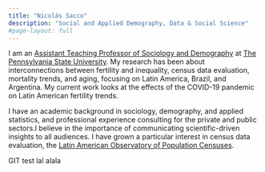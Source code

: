 ```yaml
---
title: "Nicolás Sacco"
description: "Social and Applied Demography, Data & Social Science"
#page-layout: full
---
```


I am an [Assistant Teaching Professor of Sociology and Demography](https://sociology.la.psu.edu/people/nxs851) at [The Pennsylvania State University](https://www.psu.edu/). My research has been about interconnections between fertility and inequality, census data evaluation, mortality trends, and aging, focusing on Latin America, Brazil, and Argentina. My current work looks at the effects of the COVID-19 pandemic on Latin American fertility trends.

I have an academic background in sociology, demography, and applied statistics, and professional experience consulting for the private and public sectors.I believe in the importance of communicating scientific-driven insights to all audiences. I have grown a particular interest in census data evaluation, the [Latin American Observatory of Population Censuses](https://observatoriocensal.org/).

GIT test
lal alala



